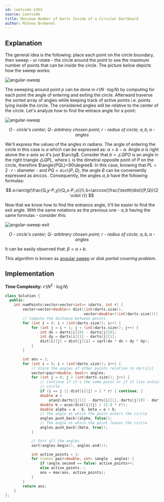 ```yaml
---
id: leetcode-1453
source: Leetcode
title: Maximum Number of Darts Inside of a Circular Dartboard
author: Mihnea Brebenel
---
```


## Explanation

The general idea is the following: place each point on the circle boundary,
then sweep - or rotate - the circle around the point to see the maximum
number of points that can be inside the circle. The picture below depicts
how the sweep works:

![angular-sweep](./leetcode-1453/angular-sweep.png)

The sweeping around point $p$ can be done in $\mathcal{O}(N \cdot \log{N})$ by
computing for each point the angle of entering and exiting the circle. Afterward
traverse the sorted array of angles while keeping track of active points i.e.
points lying inside the circle. The considered angles will be relative
to the center of the circle. Let's analyze how to find the entrace angle for
a point:

![angular-sweep](./leetcode-1453/angular-sweep-enter.png)
<i><center>$O$ - circle's center; $Q$- arbitrary chosen point; $r$ - radius of circle; $a, b, \alpha$ - angles</center></i>

We'll express the values of the angles in radians. The angle of entering the circle in this case is $\alpha$
which can be expressed as: $\alpha = b - a$. Angle $a$ is right above the x-axis so it's just $\arctg$.
Consider that $b=\angle{QPO}$ is an angle in the right triangle $\triangle QPL$, where $L$ is the dimetral opposite point of $P$ on the
circle, therefore $\angle{PQL}=90\degree$. In this case, knowing that $PL=2 \cdot r$ - diameter - and $PQ=\texttt{dist}(P,Q)$, the angle $B$
can be conveniently expressed as $\arccos$. Consequently, the angles $a, b$ have the following formulas:

$$
a=\arctg{\frac{Q_y-P_y}{Q_x-P_x}}\\
b=\arccos{\frac{\texttt{dist}(P,Q)}{2 \cdot r}}
$$

Now that we know how to find the entrance angle, it'll be easier to find the exit angle.
With the same notations as the previous one - $a, b$ having the same formulas - consider this:

![angular-sweep-exit](./leetcode-1453/angular-sweep-exit.png)
<i><center>$O$ - circle's center; $Q$- arbitrary chosen point; $r$ - radius of circle; $a, b, \alpha$ - angles</center></i>

It can be easily observed that: $\beta = a + b$.

This algorithm is known as [angular sweep](https://www.geeksforgeeks.org/angular-sweep-maximum-points-can-enclosed-circle-given-radius/)
or *disk partial covering problem*.

## Implementation

**Time Complexity:** $\mathcal{O}(N^2 \cdot \log{N})$

<LanguageSection>
<CPPSection>

```cpp
class Solution {
  public:
	int numPoints(vector<vector<int>> &darts, int r) {
		vector<vector<double>> dist((int)darts.size(),
		                            vector<double>((int)darts.size()));
		// Compute the distance between points
		for (int i = 0; i < (int)darts.size(); i++) {
			for (int j = i + 1; j < (int)darts.size(); j++) {
				int dx = darts[i][0] - darts[j][0];
				int dy = darts[i][1] - darts[j][1];
				dist[i][j] = dist[j][i] = sqrt(dx * dx + dy * dy);
			}
		}

		int ans = 1;
		for (int i = 0; i < (int)darts.size(); i++) {
			// Store the angles of other points relative to darts[i]
			vector<pair<double, bool>> angles;
			for (int j = 0; j < (int)darts.size(); j++) {
				// Continue if it's the same point or if it lies outside any
				// circle
				if (i == j || dist[i][j] > 2 * r) { continue; }
				double a =
				    atan2(darts[j][1] - darts[i][1], darts[j][0] - darts[i][0]);
				double b = acos(dist[i][j] / (2.0 * r));
				double alpha = a - b, beta = a + b;
				// The angle at which the point enters the circle
				angles.push_back({alpha, false});
				// The angle at which the point leaves the circle
				angles.push_back({beta, true});
			}

			// Sort all the angles
			sort(angles.begin(), angles.end());

			int active_points = 1;
			for (const pair<double, int> &angle : angles) {
				if (angle.second == false) active_points++;
				else active_points--;
				ans = max(ans, active_points);
			}
		}
		return ans;
	}
};
```

</CPPSection>
</LanguageSection>
